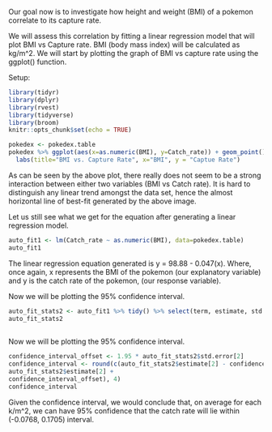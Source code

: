 Our goal now is to investigate how height and weight (BMI) of a pokemon correlate to its capture rate. 

We will assess this correlation by fitting a linear regression model that will plot BMI vs Capture rate. BMI (body mass index) will be calculated as kg/m^2. We will start by plotting the graph of BMI vs capture rate using the ggplot() function. 

Setup: 
```{r setup}
library(tidyr)
library(dplyr)
library(rvest)
library(tidyverse)
library(broom)
knitr::opts_chunk$set(echo = TRUE)
```

```{r bmi}
pokedex <- pokedex.table
pokedex %>% ggplot(aes(x=as.numeric(BMI), y=Catch_rate)) + geom_point() + geom_smooth(method=lm) + 
  labs(title="BMI vs. Capture Rate", x="BMI", y = "Captue Rate")

```
As can be seen by the above plot, there really does not seem to be a strong interaction between either two variables (BMI vs Catch rate). It is hard to distinguish any linear trend amongst the data set, hence the almost horizontal line of best-fit generated by the above image. 

Let us still see what we get for the equation after generating a linear regression model. 


```{r equation}
auto_fit1 <- lm(Catch_rate ~ as.numeric(BMI), data=pokedex.table)
auto_fit1
```
The linear regression equation generated is y = 98.88 - 0.047(x). Where, once again, x represents the BMI of the pokemon (our explanatory variable) and y is the catch rate of the pokemon, (our response variable). 

Now we will be plotting the 95% confidence interval. 
```{r}
auto_fit_stats2 <- auto_fit1 %>% tidy() %>% select(term, estimate, std.error)
auto_fit_stats2
  
```

Now we will be plotting the 95% confidence interval. 



```{r confidence_interval }
confidence_interval_offset <- 1.95 * auto_fit_stats2$std.error[2]
confidence_interval <- round(c(auto_fit_stats2$estimate[2] - confidence_interval_offset, auto_fit_stats2$estimate[2],
auto_fit_stats2$estimate[2] + 
confidence_interval_offset), 4)
confidence_interval


```
Given the confidence interval, we would conclude that, on average for each k/m^2, we can have 95% confidence that the catch rate will lie within (-0.0768, 0.1705) interval.  

